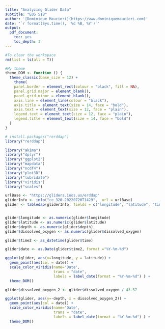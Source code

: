 ```yaml
---
title: "Analyzing Glider Data"
subtitle: "EOS 518"
author: '[Dominique Maucieri](https://www.dominiquemaucieri.com)'
date: "`r format(Sys.time(), '%d %B, %Y')`"
output: 
  pdf_document:
    toc: yes
    toc_depth: 3
---
```


```r

#To clear the workspace
rm(list = ls(all = T))

#My theme
theme_DOM <- function () {
  theme_classic(base_size = 12) + 
    theme(
    panel.border = element_rect(colour = "black", fill = NA),
    panel.grid.major = element_blank(),
    panel.grid.minor = element_blank(),
    axis.line = element_line(colour = "black"),
    axis.title = element_text(size = 14, face = "bold"),
    axis.text = element_text(size = 12, face = "plain"),
    legend.text = element_text(size = 12, face = "plain"),
    legend.title = element_text(size = 14, face = "bold")
  )
}

# install.packages("rerddap")
library("rerddap")

library("akima")
library("dplyr")
library("ggplot2")
library("mapdata")
library("ncdf4")
library("plot3D")
library("lubridate")
library("viridis")
library("scales")

```

```r

urlBase <- "https://gliders.ioos.us/erddap"
gliderInfo <- info("ce_320-20220720T1429",  url = urlBase)
glider <- tabledap(gliderInfo, fields = c("longitude", "latitude", "time", "depth", "salinity", "chlorophyll", "dissolved_oxygen", "backscatter", "temperature"), 'time>=2022-07-22 20:00:00+00:00', 'time<=2022-07-26 23:00:00+00:00', url = urlBase)


glider$longitude <- as.numeric(glider$longitude)
glider$latitude <- as.numeric(glider$latitude)
glider$depth <- as.numeric(glider$depth)
glider$dissolved_oxygen <- as.numeric(glider$dissolved_oxygen)

glider$time2 <- as_datetime(glider$time)

glider$date <- as.Date(glider$time2, format ="%Y-%m-%d")

```


```r

ggplot(glider, aes(x=longitude, y = latitude)) +
  geom_point(aes(col = date)) +
  scale_color_viridis(name='Date', 
                      trans = "date", 
                      labels = label_date(format = "%Y-%m-%d") ) + 
  theme_DOM()

```


```r

glider$dissolved_oxygen_2 <- glider$dissolved_oxygen / 43.57

ggplot(glider, aes(y=-depth, x = dissolved_oxygen_2)) +
  geom_point(aes(col = date)) +
  scale_color_viridis(name='Date', 
                      trans = "date", 
                      labels = label_date(format = "%Y-%m-%d") ) + 
  theme_DOM()

```


